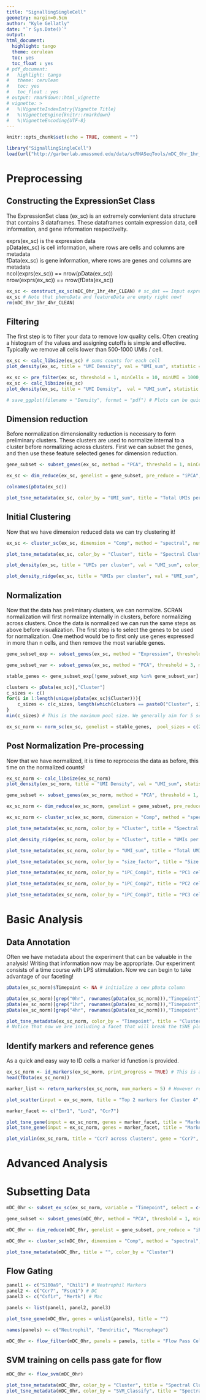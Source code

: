 ```yaml
---
title: "SignallingSingleCell"
geometry: margin=0.5cm
author: "Kyle Gellatly"
date: "`r Sys.Date()`"
output:
html_document:
  highlight: tango
  theme: cerulean
  toc: yes
  toc_float : yes
# pdf_document:
#   highlight: tango
#   theme: cerulean
#   toc: yes
#   toc_float : yes
# output: rmarkdown::html_vignette
# vignette: >
#   %\VignetteIndexEntry{Vignette Title}
#   %\VignetteEngine{knitr::rmarkdown}
#   %\VignetteEncoding{UTF-8}
---
```


```r
knitr::opts_chunk$set(echo = TRUE, comment = "")
```


```r
library("SignallingSingleCell")
load(url("http://garberlab.umassmed.edu/data/scRNASeqTools/mDC_0hr_1hr_4hr_CLEAN.Rdata")) # this in in the Lab_inDrop folder so anyone can access it!!
```

# Preprocessing  

## Constructing the ExpressionSet Class  

The ExpressionSet class (ex_sc) is an extremely convienient data structure that contains 3 dataframes. These dataframes contain expression data, cell information, and gene information respectivelty. 

exprs(ex_sc) is the expression data  
pData(ex_sc) is cell information, where rows are cells and columns are metadata  
fData(ex_sc) is gene information, where rows are genes and columns are metadata  
ncol(exprs(ex_sc)) == nrow(pData(ex_sc))  
nrow(exprs(ex_sc)) == nrow(fData(ex_sc))  

```r
ex_sc <- construct_ex_sc(mDC_0hr_1hr_4hr_CLEAN) # sc_dat == Input expression matrix
ex_sc # Note that phenoData and featureData are empty right now!
rm(mDC_0hr_1hr_4hr_CLEAN)
```

## Filtering

The first step is to filter your data to remove low quality cells. Often creating a histogram of the values and assigning cutoffs is simple and effective. Typically we remove all cells lower than 500-1000 UMIs / cell.

```r
ex_sc <- calc_libsize(ex_sc) # sums counts for each cell
plot_density(ex_sc, title = "UMI Density", val = "UMI_sum", statistic = "mean") # Density function. Note how many low UMI count cells are in the data!

ex_sc <- pre_filter(ex_sc, threshold = 1, minCells = 10, minUMI = 1000, maxUMI = 10000, print_progress = TRUE) # filters cells and genes
ex_sc <- calc_libsize(ex_sc)
plot_density(ex_sc, title = "UMI Density",  val = "UMI_sum", statistic = "mean")  

# save_ggplot(filename = "Density", format = "pdf") # Plots can be quickly and easily saved!
```

## Dimension reduction

Before normalization dimensionality reduction is necessary to form preliminary clusters. These clusters are used to normalize internal to a cluster before normalizing across clusters. First we can subset the genes, and then use these feature selected genes for dimension reduction.

```r
gene_subset <- subset_genes(ex_sc, method = "PCA", threshold = 1, minCells = 30, nComp = 10, cutoff = 0.85) # 3 available methods for selecting genes

ex_sc <- dim_reduce(ex_sc, genelist = gene_subset, pre_reduce = "iPCA", nComp = 12, tSNE_perp = 30, iterations = 500, print_progress=TRUE)  # 3 available methods for dimensionality reduction

colnames(pData(ex_sc))

plot_tsne_metadata(ex_sc, color_by = "UMI_sum", title = "Total UMIs per cell") 

```

## Initial Clustering

Now that we have dimension reduced data we can try clustering it!

```r
ex_sc <- cluster_sc(ex_sc, dimension = "Comp", method = "spectral", num_clust = 6) # 2 clustering algorithms can be performed on 2d plots or PCA / ICA components

plot_tsne_metadata(ex_sc, color_by = "Cluster", title = "Spectral Cluster on iPCA components") # this function is flexible for plotting any data onto a 2d tsne mapping

plot_density(ex_sc, title = "UMIs per cluster", val = "UMI_sum", color_by = "Cluster", statistic = "mean")

plot_density_ridge(ex_sc, title = "UMIs per cluster", val = "UMI_sum", color_by = "Cluster")
```

## Normalization

Now that the data has preliminary clusters, we can normalize. SCRAN normalization will first normalize internally in clusters, before normalizing across clusters. Once the data is normalized we can run the same steps as above before visualization. The first step is to select the genes to be used for normalization. One method would be to first only use genes expressed in more than n cells, and then remove the most variable genes.

```r
gene_subset_exp <- subset_genes(ex_sc, method = "Expression", threshold = 3, minCells = .05*(ncol(exprs(ex_sc)))) # filter genes on expression

gene_subset_var <- subset_genes(ex_sc, method = "PCA", threshold = 3, minCells = .05*(ncol(exprs(ex_sc))), nComp = 10, cutoff = 0.85) # filter genes on variability

stable_genes <- gene_subset_exp[!gene_subset_exp %in% gene_subset_var] # remove variable genes

clusters <- pData(ex_sc)[,"Cluster"]
c_sizes <- c()
for(i in 1:length(unique(pData(ex_sc)$Cluster))){
    c_sizes <- c(c_sizes, length(which(clusters == paste0("Cluster", i))))
}
min(c_sizes) # This is the maximum pool size. We generally aim for 5 sets of pool sizes. If one cluster is much too small it can be merged into a larger cluster.

ex_sc_norm <- norm_sc(ex_sc, genelist = stable_genes,  pool_sizes = c(20,30,40,50,60))
```

## Post Normalization Pre-processing

Now that we have normalized, it is time to reprocess the data as before, this time on the normalized counts!

```r
ex_sc_norm <- calc_libsize(ex_sc_norm)
plot_density(ex_sc_norm, title = "UMI Density", val = "UMI_sum", statistic = "mean") 

gene_subset <- subset_genes(ex_sc_norm, method = "PCA", threshold = 1, minCells = 30, nComp = 10, cutoff = 0.85)

ex_sc_norm <- dim_reduce(ex_sc_norm, genelist = gene_subset, pre_reduce = "iPCA", nComp = 15, tSNE_perp = 30, iterations = 500, print_progress=TRUE)

ex_sc_norm <- cluster_sc(ex_sc_norm, dimension = "Comp", method = "spectral", num_clust = 4)

plot_tsne_metadata(ex_sc_norm, color_by = "Cluster", title = "Spectral Cluster on iPCA components")

plot_density_ridge(ex_sc_norm, color_by = "Cluster", title = "UMIs per cluster", val = "UMI_sum")

plot_tsne_metadata(ex_sc_norm, color_by = "UMI_sum", title = "Total UMIs per cell") 

plot_tsne_metadata(ex_sc_norm, color_by = "size_factor", title = "Size Factor per cell") 

plot_tsne_metadata(ex_sc_norm, color_by = "iPC_Comp1", title = "PC1 cell loadings") 

plot_tsne_metadata(ex_sc_norm, color_by = "iPC_Comp2", title = "PC2 cell loadings") 

plot_tsne_metadata(ex_sc_norm, color_by = "iPC_Comp3", title = "PC3 cell loadings") 

```

# Basic Analysis

## Data Annotation

Often we have metadata about the experiment that can be valuable in the analysis! Writing that information now may be appropriate. Our experiment consists of a time course with LPS stimulation. Now we can begin to take advantage of our faceting!

```r
pData(ex_sc_norm)$Timepoint <- NA # initialize a new pData column

pData(ex_sc_norm)[grep("0hr", rownames(pData(ex_sc_norm))),"Timepoint"] <- "0hr"
pData(ex_sc_norm)[grep("1hr", rownames(pData(ex_sc_norm))),"Timepoint"] <- "1hr"
pData(ex_sc_norm)[grep("4hr", rownames(pData(ex_sc_norm))),"Timepoint"] <- "4hr"

plot_tsne_metadata(ex_sc_norm, color_by = "Timepoint", title = "Clusters over Time", facet_by = "Cluster")
# Notice that now we are including a facet that will break the tSNE plot into smaller plots, one each for the variable. From this we can see that some clusters are forming based on timepoint, while others contain multiple timepoints.
```

## Identify markers and reference genes

As a quick and easy way to ID cells a marker id function is provided.

```r
ex_sc_norm <- id_markers(ex_sc_norm, print_progress = TRUE) # This is a quick method to find good markers genes for cell identification. These gene scores get written to fData()
head(fData(ex_sc_norm))

marker_list <- return_markers(ex_sc_norm, num_markers = 5) # However returning the genes as a list can be helpful

plot_scatter(input = ex_sc_norm, title = "Top 2 markers for Cluster 4", gene1 = "Emr1", gene2 = "Tnf", facet_by = "Cluster", color_by = "Timepoint", logscale = FALSE) # A scater plotting function. Note the correlation of the marker genes.

marker_facet <- c("Emr1", "Lcn2", "Ccr7")

plot_tsne_gene(input = ex_sc_norm, genes = marker_facet, title = "Marker Genes",  ncol = 3, density = FALSE)
plot_tsne_gene(input = ex_sc_norm, genes = marker_facet, title = "Marker Genes",  ncol = 3, density = TRUE)

plot_violin(ex_sc_norm, title = "Ccr7 across clusters", gene = "Ccr7", color_by = "Timepoint", facet_by = "Cluster", size = 1, ncol = 3)
```

# Advanced Analysis

# Subsetting Data

```r
mDC_0hr <- subset_ex_sc(ex_sc_norm, variable = "Timepoint", select = c("0hr"))

gene_subset <- subset_genes(mDC_0hr, method = "PCA", threshold = 1, minCells = 30, nComp = 10, cutoff = 0.85)

mDC_0hr <- dim_reduce(mDC_0hr, genelist = gene_subset, pre_reduce = "iPCA", nComp = 10, tSNE_perp = 30, iterations = 500, print_progress=TRUE)

mDC_0hr <- cluster_sc(mDC_0hr, dimension = "Comp", method = "spectral", num_clust = 4)

plot_tsne_metadata(mDC_0hr, title = "", color_by = "Cluster")
```

## Flow Gating

```r

panel1 <- c("S100a9", "Chil1") # Neutrophil Markers
panel2 <- c("Ccr7", "Fscn1") # DC
panel3 <- c("Csf1r", "Mertk") # Mac

panels <- list(panel1, panel2, panel3)

plot_tsne_gene(mDC_0hr, genes = unlist(panels), title = "")

names(panels) <- c("Neutrophil", "Dendritic", "Macrophage")

mDC_0hr <- flow_filter(mDC_0hr, panels = panels, title = "Flow Pass Cells")

```

## SVM training on cells pass gate for flow

```r

mDC_0hr <- flow_svm(mDC_0hr)

plot_tsne_metadata(mDC_0hr, color_by = "Cluster", title = "Spectral Cluster on PCA components")
plot_tsne_metadata(mDC_0hr, color_by = "SVM_Classify", title = "Spectral Cluster on PCA components")

```
